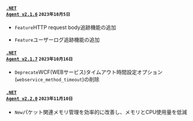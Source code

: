 #### <code class='changelog-service'><a href="../release-notes/dotnet/dotnet-2_1_6">.NET Agent v2.1.6</a></code> <code class='changelog-date'>2023年10月5日</code>

- <code class="Feature">Feature</code>HTTP request body追跡機能の追加

- <code class="Feature">Feature</code>ユーザーログ追跡機能の追加

#### <code class='changelog-service'><a href="../release-notes/dotnet/dotnet-2_1_7">.NET Agent v2.1.7</a></code> <code class='changelog-date'>2023年10月16日</code>

- <code class="Deprecate">Deprecate</code>WCF(WEBサービス)タイムアウト時間設定オプション(<code>webservice_method_timeout</code>)の削除

#### <code class='changelog-service'><a href="../release-notes/dotnet/dotnet-2_2_0">.NET Agent v2.2.0</a></code> <code class='changelog-date'>2023年11月10日</code>

- <code class="New">New</code>パケット関連メモリ管理を効率的に改善し、メモリとCPU使用量を低減

